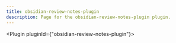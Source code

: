 ---
title: obsidian-review-notes-plugin
description: Page for the obsidian-review-notes-plugin plugin.
---


<Plugin pluginId={"obsidian-review-notes-plugin"}></Plugin>